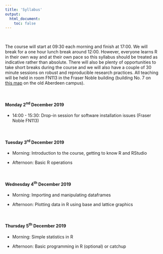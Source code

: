 ```yaml
---
title: 'Syllabus'
output: 
  html_document:
    toc: false
---
```


\  

The course will start at 09:30 each morning and finish at 17:00. We will break for a one hour lunch break around 12:00. However, everyone learns R in their own way and at their own pace so this syllabus should be treated as indicative rather than absolute. There will also be plenty of opportunities to take short breaks during the course and we will also have a couple of 30 minute sessions on robust and reproducible research practices. All teaching will be held in room FN113 in the Fraser Noble building (building No. 7 on [this map](images/uoa_map.pdf) on the old Aberdeen campus).

\  

#### Monday 2^nd^ December 2019

  - 14:00 - 15:30: Drop-in session for software installation issues (Fraser Noble FN113)

\  

#### Tuesday 3^rd^ December 2019 

  - Morning: Introduction to the course, getting to know R and RStudio

  - Afternoon: Basic R operations

\  

#### Wednesday 4^th^ December 2019

  - Morning: Importing and manipulating dataframes

  - Afternoon: Plotting data in R using base and lattice graphics

\  

#### Thursday 5^th^ December 2019

  - Morning: Simple statistics in R

  - Afternoon: Basic programming in R (optional) or catchup